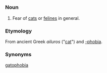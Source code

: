 =={{en}}==
===Noun===
# Fear of [[cat]]s or [[feline]]s in general.
===Etymology===
From ancient Greek ''ailuros'' ("[[cat]]") and [[-phobia]].

===Synonyms===
[[gatophobia]]